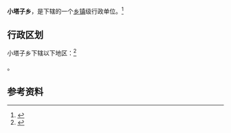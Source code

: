 {{中国乡级行政区|21/13/81/203/000}}

'''小塔子乡'''，是{{PRC admin/fullname|21/13/81/203/000|3}}下辖的一个[[乡镇|乡镇]]级行政单位。<ref>{{PRC admin/ref sgc|{{PRC admin/parent|21/13/81/203/000}}}}</ref>

== 行政区划 ==

小塔子乡下辖以下地区：<ref>{{PRC admin/ref sgc|21/13/81/203/000}}</ref>

{{PRC admin/children|21/13/81/203/000}}。

== 参考资料 ==

{{reflist}}

{{行政区划小作品}}
{{PRC admin/navcat|21/13/81/203/000}}